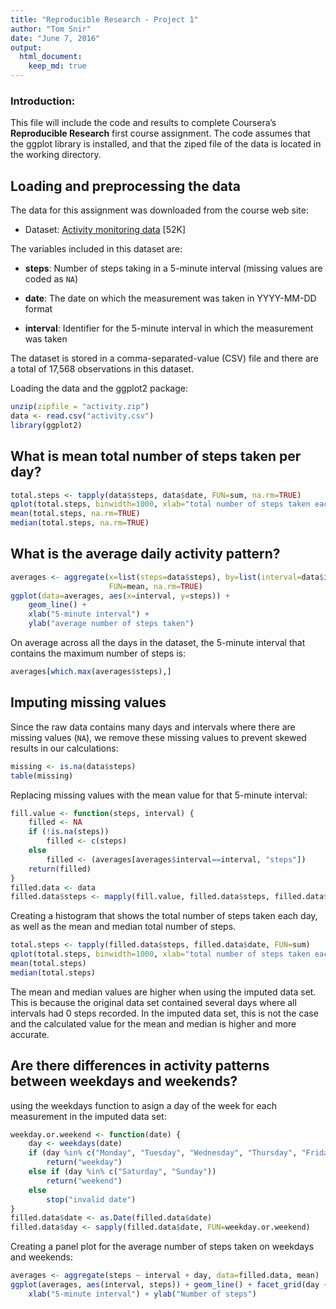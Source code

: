 ```yaml
---
title: "Reproducible Research - Project 1"
author: "Tom Snir"
date: "June 7, 2016"
output: 
  html_document:
    keep_md: true
---
```


### Introduction:
This file will include the code and results to complete Coursera's **Reproducible Research** first course assignment. The code assumes that the ggplot library is installed, and that the ziped file of the data is located in the working directory.


## Loading and preprocessing the data

The data for this assignment was downloaded from the course web site:

* Dataset: [Activity monitoring data](https://d396qusza40orc.cloudfront.net/repdata%2Fdata%2Factivity.zip) [52K]

The variables included in this dataset are:

* **steps**: Number of steps taking in a 5-minute interval (missing values are coded as `NA`)

* **date**: The date on which the measurement was taken in YYYY-MM-DD format

* **interval**: Identifier for the 5-minute interval in which the measurement was taken

The dataset is stored in a comma-separated-value (CSV) file and there are a total of 17,568 observations in this dataset.

Loading the data and the ggplot2 package:

```r
unzip(zipfile = "activity.zip")
data <- read.csv("activity.csv")
library(ggplot2)
```

## What is mean total number of steps taken per day?

```r
total.steps <- tapply(data$steps, data$date, FUN=sum, na.rm=TRUE)
qplot(total.steps, binwidth=1000, xlab="total number of steps taken each day")
mean(total.steps, na.rm=TRUE)
median(total.steps, na.rm=TRUE)
```

## What is the average daily activity pattern?

```r
averages <- aggregate(x=list(steps=data$steps), by=list(interval=data$interval),
                      FUN=mean, na.rm=TRUE)
ggplot(data=averages, aes(x=interval, y=steps)) +
    geom_line() +
    xlab("5-minute interval") +
    ylab("average number of steps taken")
```

On average across all the days in the dataset, the 5-minute interval that contains the maximum number of steps is:

```r
averages[which.max(averages$steps),]
```

## Imputing missing values

Since the raw data contains many days and intervals where there are missing values (`NA`), we remove these missing values to prevent skewed results in our calculations:

```r
missing <- is.na(data$steps)
table(missing)
```

Replacing missing values with the mean value for that 5-minute interval:

```r
fill.value <- function(steps, interval) {
    filled <- NA
    if (!is.na(steps))
        filled <- c(steps)
    else
        filled <- (averages[averages$interval==interval, "steps"])
    return(filled)
}
filled.data <- data
filled.data$steps <- mapply(fill.value, filled.data$steps, filled.data$interval)
```

Creating a histogram that shows the total number of steps taken each day, as well as the mean and median total number of steps.

```r
total.steps <- tapply(filled.data$steps, filled.data$date, FUN=sum)
qplot(total.steps, binwidth=1000, xlab="total number of steps taken each day")
mean(total.steps)
median(total.steps)
```

The mean and median values are higher when using the imputed data set. This is because the original data set contained several days where all intervals had 0 steps recorded. In the imputed data set, this is not the case and the calculated value for the mean and median is higher and more accurate. 

## Are there differences in activity patterns between weekdays and weekends?

using the weekdays function to asign a day of the week for each measurement in the imputed data set:

```r
weekday.or.weekend <- function(date) {
    day <- weekdays(date)
    if (day %in% c("Monday", "Tuesday", "Wednesday", "Thursday", "Friday"))
        return("weekday")
    else if (day %in% c("Saturday", "Sunday"))
        return("weekend")
    else
        stop("invalid date")
}
filled.data$date <- as.Date(filled.data$date)
filled.data$day <- sapply(filled.data$date, FUN=weekday.or.weekend)
```

Creating a panel plot for the average number of steps taken on weekdays and weekends:
```r
averages <- aggregate(steps ~ interval + day, data=filled.data, mean)
ggplot(averages, aes(interval, steps)) + geom_line() + facet_grid(day ~ .) +
    xlab("5-minute interval") + ylab("Number of steps")
```